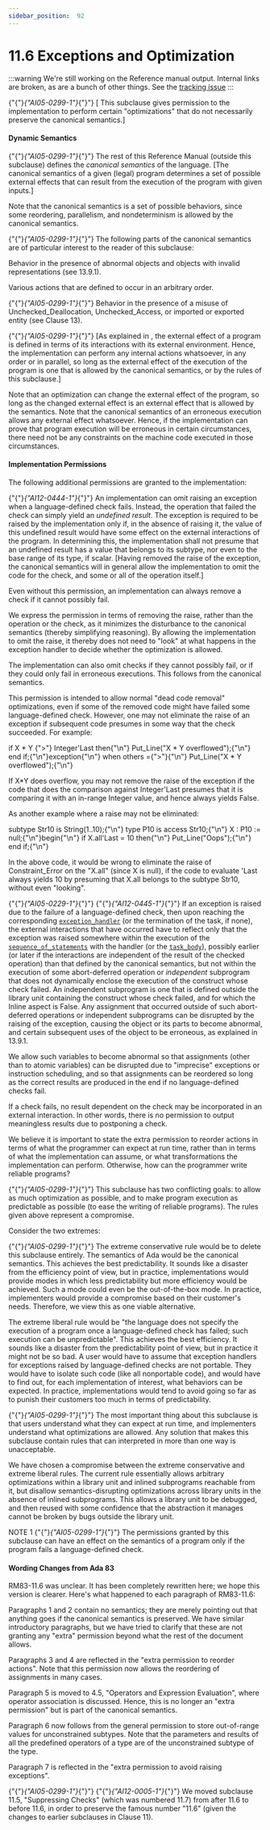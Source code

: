 ---
sidebar_position:  92
---

# 11.6 Exceptions and Optimization

:::warning
We're still working on the Reference manual output.  Internal links are broken,
as are a bunch of other things.
See the [tracking issue](https://github.com/ada-lang-io/ada-lang-io/issues/20)
:::


<p>{"{"}<em>{"AI05-0299-1"}</em>{"}"} [ This subclause gives permission to the implementation to perform certain "optimizations" that do not necessarily preserve the canonical semantics.] </p>

#### Dynamic Semantics

<p>{"{"}<em>{"AI05-0299-1"}</em>{"}"} The rest of this Reference Manual (outside this subclause) defines the <em>canonical semantics</em> of the language. [The canonical semantics of a given (legal) program determines a set of possible external effects that can result from the execution of the program with given inputs.] </p>
<Admonition type="aarm" aarm="ramification" title="Ramification: ">
<p><strong></strong>Note that the canonical semantics is a set of possible behaviors, since some reordering, parallelism, and nondeterminism is allowed by the canonical semantics. </p></Admonition>

<Admonition type="aarm" aarm="discussion" title="Discussion: ">
<p><strong></strong>{"{"}<em>{"AI05-0299-1"}</em>{"}"} The following parts of the canonical semantics are of particular interest to the reader of this subclause: </p></Admonition>

<p>Behavior in the presence of abnormal objects and objects with invalid representations (see 13.9.1).</p>
<p>Various actions that are defined to occur in an arbitrary order.</p>
<p>{"{"}<em>{"AI05-0299-1"}</em>{"}"} Behavior in the presence of a misuse of Unchecked_Deallocation, Unchecked_Access, or imported or exported entity (see Clause 13). </p>
<p>{"{"}<em>{"AI05-0299-1"}</em>{"}"} [As explained in , the external effect of a program is defined in terms of its interactions with its external environment. Hence, the implementation can perform any internal actions whatsoever, in any order or in parallel, so long as the external effect of the execution of the program is one that is allowed by the canonical semantics, or by the rules of this subclause.] </p>
<Admonition type="aarm" aarm="ramification" title="Ramification: ">
<p><strong></strong>Note that an optimization can change the external effect of the program, so long as the changed external effect is an external effect that is allowed by the semantics. Note that the canonical semantics of an erroneous execution allows any external effect whatsoever. Hence, if the implementation can prove that program execution will be erroneous in certain circumstances, there need not be any constraints on the machine code executed in those circumstances. </p></Admonition>


#### Implementation Permissions

<p>The following additional permissions are granted to the implementation: </p>
<p>{"{"}<em>{"AI12-0444-1"}</em>{"}"} An implementation can omit raising an exception when a language-defined check fails. Instead, the operation that failed the check can simply yield an <em>undefined result</em>. The exception is required to be raised by the implementation only if, in the absence of raising it, the value of this undefined result would have some effect on the external interactions of the program. In determining this, the implementation shall not presume that an undefined result has a value that belongs to its subtype, nor even to the base range of its type, if scalar. [Having removed the raise of the exception, the canonical semantics will in general allow the implementation to omit the code for the check, and some or all of the operation itself.] </p>
<Admonition type="aarm" aarm="ramification" title="Ramification: ">
<p><strong></strong>Even without this permission, an implementation can always remove a check if it cannot possibly fail. </p></Admonition>

<Admonition type="aarm" aarm="reason" title="Reason: ">
<p><strong></strong>We express the permission in terms of removing the raise, rather than the operation or the check, as it minimizes the disturbance to the canonical semantics (thereby simplifying reasoning). By allowing the implementation to omit the raise, it thereby does not need to "look" at what happens in the exception handler to decide whether the optimization is allowed. </p></Admonition>

<Admonition type="aarm" aarm="discussion" title="Discussion: ">
<p><strong></strong>The implementation can also omit checks if they cannot possibly fail, or if they could only fail in erroneous executions. This follows from the canonical semantics. </p></Admonition>

<Admonition type="aarm" aarm="implementation-note" title="Implementation Note: ">
<p><strong></strong>This permission is intended to allow normal "dead code removal" optimizations, even if some of the removed code might have failed some language-defined check. However, one may not eliminate the raise of an exception if subsequent code presumes in some way that the check succeeded. For example: </p></Admonition>

<CodeBlock>
  if X * Y {">"} Integer'Last then{"\n"}      Put_Line("X * Y overflowed");{"\n"}  end if;{"\n"}exception{"\n"}  when others ={">"}{"\n"}      Put_Line("X * Y overflowed");{"\n"}
</CodeBlock>

<Admonition type="aarm" aarm="note" title="Note: ">
<p>If X*Y does overflow, you may not remove the raise of the exception if the code that does the comparison against Integer'Last presumes that it is comparing it with an in-range Integer value, and hence always yields False.</p></Admonition>

<Admonition type="aarm" aarm="note" title="Note: ">
<p>As another example where a raise may not be eliminated: </p></Admonition>

<CodeBlock>
  subtype Str10 is String(1..10);{"\n"}  type P10 is access Str10;{"\n"}  X : P10 := null;{"\n"}begin{"\n"}  if X.all'Last = 10 then{"\n"}      Put_Line("Oops");{"\n"}  end if;{"\n"}
</CodeBlock>

<Admonition type="aarm" aarm="note" title="Note: ">
<p>In the above code, it would be wrong to eliminate the raise of Constraint_Error on the "X.all" (since X is null), if the code to evaluate 'Last always yields 10 by presuming that X.all belongs to the subtype Str10, without even "looking". </p></Admonition>

<p>{"{"}<em>{"AI05-0229-1"}</em>{"}"} {"{"}<em>{"AI12-0445-1"}</em>{"}"} If an exception is raised due to the failure of a language-defined check, then upon reaching the corresponding <code><a href="../AA-11/AA-11.2#S0305">exception_handler</a></code> (or the termination of the task, if none), the external interactions that have occurred have to reflect only that the exception was raised somewhere within the execution of the <code><a href="../AA-5/AA-5.1#S0166">sequence_of_statements</a></code> with the handler (or the <code><a href="../AA-9/AA-9.1#S0248">task_body</a></code>), possibly earlier (or later if the interactions are independent of the result of the checked operation) than that defined by the canonical semantics, but not within the execution of some abort-deferred operation or <em>independent</em> subprogram that does not dynamically enclose the execution of the construct whose check failed. An independent subprogram is one that is defined outside the library unit containing the construct whose check failed, and for which the Inline aspect is False. Any assignment that occurred outside of such abort-deferred operations or independent subprograms can be disrupted by the raising of the exception, causing the object or its parts to become abnormal, and certain subsequent uses of the object to be erroneous, as explained in 13.9.1. </p>
<Admonition type="aarm" aarm="reason" title="Reason: ">
<p><strong></strong>We allow such variables to become abnormal so that assignments (other than to atomic variables) can be disrupted due to "imprecise" exceptions or instruction scheduling, and so that assignments can be reordered so long as the correct results are produced in the end if no language-defined checks fail. </p></Admonition>

<Admonition type="aarm" aarm="ramification" title="Ramification: ">
<p><strong></strong>If a check fails, no result dependent on the check may be incorporated in an external interaction. In other words, there is no permission to output meaningless results due to postponing a check. </p></Admonition>

<Admonition type="aarm" aarm="discussion" title="Discussion: ">
<p><strong></strong>We believe it is important to state the extra permission to reorder actions in terms of what the programmer can expect at run time, rather than in terms of what the implementation can assume, or what transformations the implementation can perform. Otherwise, how can the programmer write reliable programs?</p></Admonition>

<Admonition type="aarm" aarm="note" title="Note: ">
<p>{"{"}<em>{"AI05-0299-1"}</em>{"}"} This subclause has two conflicting goals: to allow as much optimization as possible, and to make program execution as predictable as possible (to ease the writing of reliable programs). The rules given above represent a compromise.</p></Admonition>

<Admonition type="aarm" aarm="note" title="Note: ">
<p>Consider the two extremes:</p></Admonition>

<Admonition type="aarm" aarm="note" title="Note: ">
<p>{"{"}<em>{"AI05-0299-1"}</em>{"}"} The extreme conservative rule would be to delete this subclause entirely. The semantics of Ada would be the canonical semantics. This achieves the best predictability. It sounds like a disaster from the efficiency point of view, but in practice, implementations would provide modes in which less predictability but more efficiency would be achieved. Such a mode could even be the out-of-the-box mode. In practice, implementers would provide a compromise based on their customer's needs. Therefore, we view this as one viable alternative.</p></Admonition>

<Admonition type="aarm" aarm="note" title="Note: ">
<p>The extreme liberal rule would be "the language does not specify the execution of a program once a language-defined check has failed; such execution can be unpredictable". This achieves the best efficiency. It sounds like a disaster from the predictability point of view, but in practice it might not be so bad. A user would have to assume that exception handlers for exceptions raised by language-defined checks are not portable. They would have to isolate such code (like all nonportable code), and would have to find out, for each implementation of interest, what behaviors can be expected. In practice, implementations would tend to avoid going so far as to punish their customers too much in terms of predictability.</p></Admonition>

<Admonition type="aarm" aarm="note" title="Note: ">
<p>{"{"}<em>{"AI05-0299-1"}</em>{"}"} The most important thing about this subclause is that users understand what they can expect at run time, and implementers understand what optimizations are allowed. Any solution that makes this subclause contain rules that can interpreted in more than one way is unacceptable.</p></Admonition>

<Admonition type="aarm" aarm="note" title="Note: ">
<p>We have chosen a compromise between the extreme conservative and extreme liberal rules. The current rule essentially allows arbitrary optimizations within a library unit and inlined subprograms reachable from it, but disallow semantics-disrupting optimizations across library units in the absence of inlined subprograms. This allows a library unit to be debugged, and then reused with some confidence that the abstraction it manages cannot be broken by bugs outside the library unit. </p></Admonition>

<Admonition type="aarm" aarm="note" title="Note: ">
<p>NOTE 1   {"{"}<em>{"AI05-0299-1"}</em>{"}"} The permissions granted by this subclause can have an effect on the semantics of a program only if the program fails a language-defined check. </p></Admonition>


#### Wording Changes from Ada 83

<Admonition type="aarm" aarm="note" title="Note: ">
<p>RM83-11.6 was unclear. It has been completely rewritten here; we hope this version is clearer. Here's what happened to each paragraph of RM83-11.6: </p></Admonition>

<p>Paragraphs 1 and 2 contain no semantics; they are merely pointing out that anything goes if the canonical semantics is preserved. We have similar introductory paragraphs, but we have tried to clarify that these are not granting any "extra" permission beyond what the rest of the document allows.</p>
<p>Paragraphs 3 and 4 are reflected in the "extra permission to reorder actions". Note that this permission now allows the reordering of assignments in many cases.</p>
<p>Paragraph 5 is moved to 4.5, "Operators and Expression Evaluation", where operator association is discussed. Hence, this is no longer an "extra permission" but is part of the canonical semantics.</p>
<p>Paragraph 6 now follows from the general permission to store out-of-range values for unconstrained subtypes. Note that the parameters and results of all the predefined operators of a type are of the unconstrained subtype of the type.</p>
<p>Paragraph 7 is reflected in the "extra permission to avoid raising exceptions". </p>
<Admonition type="aarm" aarm="note" title="Note: ">
<p>{"{"}<em>{"AI05-0299-1"}</em>{"}"} {"{"}<em>{"AI12-0005-1"}</em>{"}"} We moved subclause 11.5, "Suppressing Checks" (which was numbered 11.7) from after 11.6 to before 11.6, in order to preserve the famous number "11.6" (given the changes to earlier subclauses in Clause 11). </p></Admonition>

